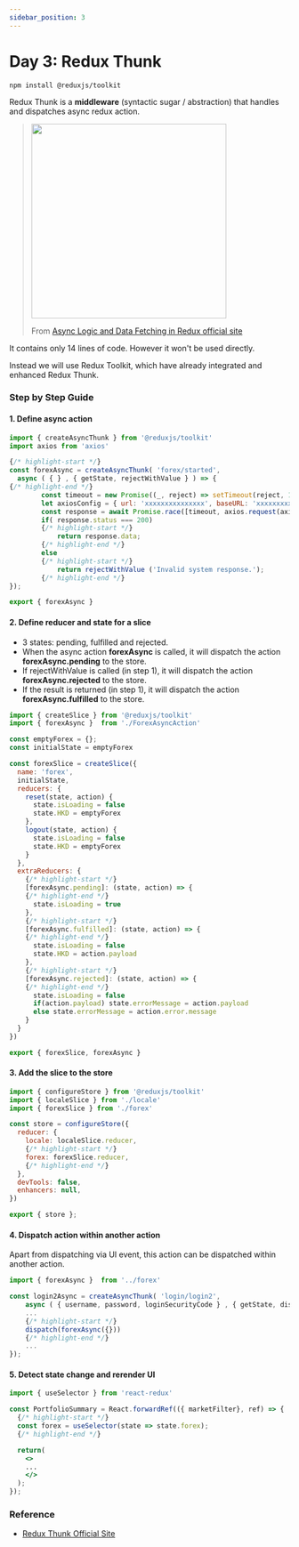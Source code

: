 ```yaml
---
sidebar_position: 3
---
```


# Day 3: Redux Thunk
  
```console
npm install @reduxjs/toolkit
```
  
Redux Thunk is a **middleware** (syntactic sugar / abstraction) that handles and dispatches async redux action.

> <img src="https://redux.js.org/assets/images/ReduxAsyncDataFlowDiagram-d97ff38a0f4da0f327163170ccc13e80.gif" width="350"/>
>
> From [Async Logic and Data Fetching in Redux official site](https://redux.js.org/tutorials/fundamentals/part-6-async-logic)

It contains only 14 lines of code. However it won't be used directly.

Instead we will use Redux Toolkit, which have already integrated and enhanced Redux Thunk.

### Step by Step Guide 

#### 1. Define async action

```jsx title='src/store/forex/ForexAsyncAction.js'
import { createAsyncThunk } from '@reduxjs/toolkit'
import axios from 'axios'

{/* highlight-start */}
const forexAsync = createAsyncThunk( 'forex/started',  
  async ( { } , { getState, rejectWithValue } ) => {
{/* highlight-end */}    
        const timeout = new Promise((_, reject) => setTimeout(reject, 10000)); 
        let axiosConfig = { url: 'xxxxxxxxxxxxxxx', baseURL: 'xxxxxxxxxxxxxxx',  method: "GET", };
        const response = await Promise.race([timeout, axios.request(axiosConfig)])
        if( response.status === 200)        
        {/* highlight-start */}    
            return response.data;
        {/* highlight-end */}      
        else
        {/* highlight-start */}
            return rejectWithValue ('Invalid system response.');
        {/* highlight-end */}  
});

export { forexAsync }
```

#### 2. Define reducer and state for a slice

- 3 states: pending, fulfilled and rejected. 
- When the async action **forexAsync** is called, it will dispatch the action **forexAsync.pending** to the store.
- If rejectWithValue is called (in step 1), it will dispatch the action  **forexAsync.rejected** to the store.
- If the result is returned (in step 1), it will dispatch the action  **forexAsync.fulfilled** to the store.

```jsx title='src/store/forex/index.js'
import { createSlice } from '@reduxjs/toolkit'
import { forexAsync }  from './ForexAsyncAction'

const emptyForex = {};
const initialState = emptyForex 

const forexSlice = createSlice({
  name: 'forex',
  initialState,
  reducers: {
    reset(state, action) {
      state.isLoading = false
      state.HKD = emptyForex
    },
    logout(state, action) {
      state.isLoading = false
      state.HKD = emptyForex
    }
  },
  extraReducers: {
    {/* highlight-start */}   
    [forexAsync.pending]: (state, action) => {
    {/* highlight-end */}       
      state.isLoading = true
    },
    {/* highlight-start */}       
    [forexAsync.fulfilled]: (state, action) => {
    {/* highlight-end */}           
      state.isLoading = false
      state.HKD = action.payload
    },
    {/* highlight-start */}   
    [forexAsync.rejected]: (state, action) => {
    {/* highlight-end */}   
      state.isLoading = false
      if(action.payload) state.errorMessage = action.payload      
      else state.errorMessage = action.error.message      
    }
  }
})

export { forexSlice, forexAsync }
```

#### 3. Add the slice to the store

```jsx title='src/store/index.js'
import { configureStore } from '@reduxjs/toolkit'
import { localeSlice } from './locale'
import { forexSlice } from './forex'

const store = configureStore({
  reducer: {
    locale: localeSlice.reducer,
    {/* highlight-start */}  
    forex: forexSlice.reducer,
    {/* highlight-end */} 
  },
  devTools: false,
  enhancers: null,
})

export { store };
```

#### 4. Dispatch action within another action
Apart from dispatching via UI event, this action can be dispatched within another action.
```jsx title='src/store/login/Login2AsyncAction.js'
import { forexAsync }  from '../forex'

const login2Async = createAsyncThunk( 'login/login2',  
    async ( { username, password, loginSecurityCode } , { getState, dispatch, rejectWithValue } ) => {    
    ...
    {/* highlight-start */}
    dispatch(forexAsync({}))
    {/* highlight-end */} 
    ...
});
```       

#### 5. Detect state change and rerender UI
```jsx title='src/store/portofolio/PortfolioSummary.js'
import { useSelector } from 'react-redux'

const PortfolioSummary = React.forwardRef(({ marketFilter}, ref) => {
  {/* highlight-start */}
  const forex = useSelector(state => state.forex);
  {/* highlight-end */} 

  return(
    <>
    ...
    </>
  );
});
```

### Reference
- [Redux Thunk Official Site](https://github.com/reduxjs/redux-thunk)
